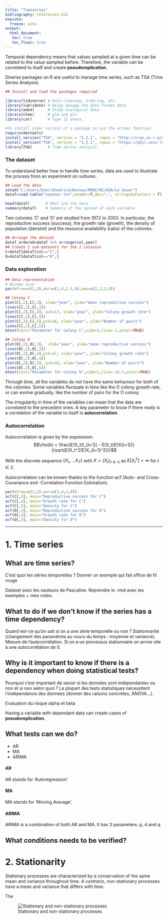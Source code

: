 ```yaml
---
title: "Timeseries"
bibliography: references.bib
execute: 
  freeze: auto
output: 
  html_document:
   toc: true
   toc_float: true
---
```


Temporal dependency means that values sampled at a given time can be related to the value sampled before. Therefore, the variable can be correlated to itself and create **pseudoreplication**. 


Diverse packages on R are useful to manage time series, such as TSA (Time Series Analysis). 
```r
## Install and load the packages required

library(tidyverse) # Data cleaning, ordering, etc.
library(lubridate) # Helps manage the date format data
library(ade4)      # Study ecological data
library(nlme)      # glm and gls
library(car)       # Type II anova.

#To install older version of a package to use the arimax function.
require(devtools)
install_version("TSA", version = "1.2.1", repos = "http://cran.us.r-project.org")
install_version("TSA", version = "1.2.1", repos = "https://pbil.univ-lyon1.fr/CRAN/")
library(TSA)       # Time series analysis
```

### The dataset

To understand better how to handle time series, data are used to illustrate the process from an experiment on vultures. 

```r
## Load the data
setwd("C:/Users/User/Onedrive/Bureau/MODE/M2/ASA/Le Gouar")
dataT=read.table("vautour.txt",header=T,dec=",", stringsAsFactors = T)

head(dataT)       # What are the data
summary(dataT)    # Summary of the spread of each variable
```

Two colonies 'C' and 'O' are studied from 1972 to 2003. In particular, the reproductive success (success), the growth rate (growth), the density of population (denstot) and the resource availability (ratio) of the colonies. 

```r
## Arrange the dataset
dataT_ordered=dataT %>% arrange(col,year)
## Create 2 sub-datasets for the 2 colonies
C=dataT[dataT$col=="C",]
O=dataT[dataT$col=="O",]
```

### Data exploration

```r
## Data representation
# Window size
par(mfrow=c(2,3),mar=c(2,4,2.5,0),oma=c(2,2,2,4)) 

## Colony C
plot(C[,2],C[,3], xlab="year", ylab="mean reproductive success")
lines(C[,2],C[,3])
plot(C[,2],C[,4], pch=17, xlab="year", ylab="Colony growth rate")
lines(C[,2],C[,4])
plot(C[,2],C[,5],pch=16, xlab="year", ylab="Number of pairs")
lines(C[,2],C[,5])
mtext(text="Parameter for Colony C",side=3,line=-1,outer=TRUE)

## Colony O
plot(O[,2],O[,3],  xlab="year", ylab="mean reproductive success")
lines(O[,2],O[,3])
plot(O[,2],O[,4],pch=17, xlab="year", ylab="Colony growth rate")
lines(O[,2],O[,4])
plot(O[,2],O[,5], pch=16, xlab="year", ylab="Number of pairs")
lines(O[,2],O[,5])
mtext(text="Parameter for Colony O",side=1,line=-14.5,outer=TRUE)
```
Through time, all the variables do not have the same behaviour for both of the colonies. 
Some variables fluctuate in time like the O colony growth rate, or can evolve gradually, like the number of pairs for the O colony.

The irregularity in time of the variables can mean that the data are correlated to the precedent ones.
A key parameter to know if there really is a correlation of the variable to itself is **autocorrelation**.


### Autocorrelation

Autocorrelation is given by the expression: $$\rho(k) = \frac{E(X_tX_{t+1}) - E(X_t)E(X{t+1})}{\sqrt{E(X_t^2)E(X_{t+1}^2)}}$$

With the discrete sequence $\{X_1, ... X_T\}$ with $X = \{X_t\}_{t\in\mathbb{N}}$ as $E[X_t^2] < \infty$ for $t\in\mathbb{Z}$. 

Autocorrelation can be known thanks to the function acf (Auto- and Cross- Covariance and -Correlation Function Estimation). 

```r
par(mfrow=c(2,3),mar=c(1,4,4,0))
acf(C[,3], main="Reproductive success for C")
acf(C[,4], main="Growth rate for C")
acf(C[,5], main="Density for C")
acf(O[,3], main="Reproductive success for O")
acf(O[,4], main="Growth rate for O")
acf(O[,5], main="Density for O")
```


--------------------------------------


# 1. Time series

## What are time series?
C'est quoi les séries temporelles ? 
  Donner un exemple qui fait office de fil rouge
  
Dataset avec les vautours de Pascaline. Reprendre le .rmd avec les exemples + mes notes. 

## What to do if we don't know if the series has a time dependency?
Quand est-ce qu'on sait si on a une série temporelle ou non ? 
  Stationnarité (changement des paramètres au cours du temps : moyenne et variance). Mesure de l'autocorrélation. Si on a un processus stationnaire on arrive vite à une autocorrélation de 0. 

## Why is it important to know if there is a dependency when doing statistical tests? 
Pourquoi c'est important de savoir si les données sont indépendantes ou non et si non selon quoi ? 
  La plupart des tests statistiques nécessitent l'indépendance des données (donner des raisons concrètes, ANOVA...). 
  
Evaluation du risque alpha et beta 

Having a variable with dependant data can create cases of **pseudoreplication**. 

## What tests can we do? 
- AR
- MA
- ARIMA

#### AR
AR stands for 'Autoregression'

#### MA
MA stands for 'Moving Average'. 

#### ARIMA
ARIMA is a combination of both AR and MA.
It has 3 parameters: p, d and q. 

## What conditions needs to be verified? 

# 2. Stationarity

Stationary processes are characterized by a conservation of the same mean and variance throughout time. *A contrario*, non-stationary processes have a mean and variance that differs with time.

The

![Stationary and non-stationary processes](C:/Users\User\OneDrive\Bureau\MODE\M2\OCR\Stationarycomparison.png)




